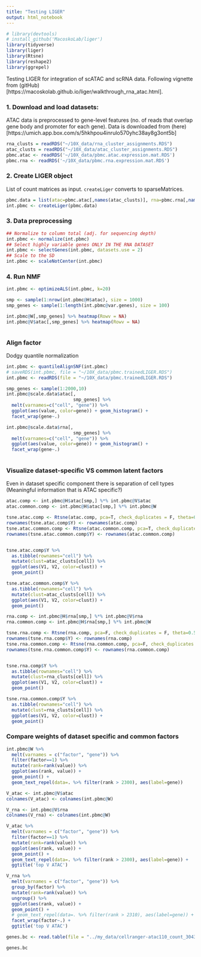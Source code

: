 ```yaml
---
title: "Testing LIGER"
output: html_notebook
---
```


```r
# library(devtools)
# install_github('MacoskoLab/liger')
library(tidyverse)
library(liger)
library(Rtsne)
library(reshape2)
library(ggrepel)
```

Testing LIGER for integration of scATAC and scRNA data. Following vignette from (gitHub)[https://macoskolab.github.io/liger/walkthrough_rna_atac.html].

### 1. Download and load datasets: 
ATAC data is preprocessed to gene-level features (no. of reads that overlap gene body and promoter for each gene). Data is downloaded from (here)[https://umich.app.box.com/s/5hkhpou4inrulo570yhc38ay8g3ont5b]
```r
rna_clusts = readRDS("~/10X_data/rna_cluster_assignments.RDS")
atac_clusts = readRDS("~/10X_data/atac_cluster_assignments.RDS")
pbmc.atac <- readRDS('~/10X_data/pbmc.atac.expression.mat.RDS')
pbmc.rna <- readRDS('~/10X_data/pbmc.rna.expression.mat.RDS')
```

### 2. Create LIGER object
List of count matrices as input. `createLiger` converts to sparseMatrices. 
```r
pbmc.data = list(atac=pbmc.atac[,names(atac_clusts)], rna=pbmc.rna[,names(rna_clusts)])
int.pbmc <- createLiger(pbmc.data)

```
### 3. Data preprocessing
```r
## Normalize to column total (adj. for sequencing depth)
int.pbmc <- normalize(int.pbmc)
## Select highly variable genes ONLY IN THE RNA DATASET
int.pbmc <- selectGenes(int.pbmc, datasets.use = 2)
## Scale to the SD
int.pbmc <- scaleNotCenter(int.pbmc)
```

### 4. Run NMF 

```r
int.pbmc <- optimizeALS(int.pbmc, k=20)
```
```r
smp <- sample(1:nrow(int.pbmc@H$atac), size = 1000)
smp_genes <- sample(1:length(int.pbmc@var.genes), size = 100)

int.pbmc@W[,smp_genes] %>% heatmap(Rowv = NA)
int.pbmc@V$atac[,smp_genes] %>% heatmap(Rowv = NA)
```
```r

```

### Align factor
Dodgy quantile normalization
```r
int.pbmc <- quantileAlignSNF(int.pbmc)
# saveRDS(int.pbmc, file = "~/10X_data/pbmc.trainedLIGER.RDS")
int.pbmc <- readRDS(file = "~/10X_data/pbmc.trainedLIGER.RDS")
```

<!-- ### Visualize  -->
<!-- ```{r} -->
<!-- runMyTSNE <- function(object, use.raw = F, dims.use = 1:ncol(object@H.norm), use.pca = F, -->
<!--                     perplexity = 30, theta = 0.5, method = 'Rtsne', fitsne.path = NULL, -->
<!--                     rand.seed = 42) { -->
<!--   data.use <- do.call(rbind, object@H)   -->
<!--   set.seed(rand.seed) -->
<!--   object@tsne.coords <- Rtsne(object@H.norm[, dims.use], pca = use.pca, check_duplicates = F, -->
<!--                                 theta = theta, perplexity = perplexity)$Y -->
<!--   rownames(object@tsne.coords) <- rownames(data.use) -->
<!--   return(object) -->
<!-- } -->

```r
smp_genes <- sample(1:2000,10)
int.pbmc@scale.data$atac[,
                         smp_genes] %>%
  melt(varnames=c("cell", "gene")) %>%
  ggplot(aes(value, color=gene)) + geom_histogram() +
  facet_wrap(gene~.)

int.pbmc@scale.data$rna[,
                         smp_genes] %>%
  melt(varnames=c("cell", "gene")) %>%
  ggplot(aes(value, color=gene)) + geom_histogram() +
  facet_wrap(gene~.)
  
```


<!-- ``` -->

### Visualize dataset-specific VS common latent factors

Even in dataset specific component there is separation of cell types (Meaningful information that is ATAC specific?)

```r

atac.comp <- int.pbmc@H$atac[smp,] %*% int.pbmc@V$atac
atac.common.comp <- int.pbmc@H$atac[smp,] %*% int.pbmc@W

tsne.atac.comp <- Rtsne(atac.comp, pca=T, check_duplicates = F, theta=0.5, perplexity=10)
rownames(tsne.atac.comp$Y) <- rownames(atac.comp)
tsne.atac.common.comp <- Rtsne(atac.common.comp, pca=T, check_duplicates = F, theta=0.5, perplexity=30)
rownames(tsne.atac.common.comp$Y) <- rownames(atac.common.comp)


tsne.atac.comp$Y %>%
  as.tibble(rownames="cell") %>%
  mutate(clust=atac_clusts[cell]) %>%
  ggplot(aes(V1, V2, color=clust)) + 
  geom_point()

tsne.atac.common.comp$Y %>%
  as.tibble(rownames="cell") %>%
  mutate(clust=atac_clusts[cell]) %>%
  ggplot(aes(V1, V2, color=clust)) + 
  geom_point()

```

```r

rna.comp <- int.pbmc@H$rna[smp,] %*% int.pbmc@V$rna
rna.common.comp <- int.pbmc@H$rna[smp,] %*% int.pbmc@W

tsne.rna.comp <- Rtsne(rna.comp, pca=F, check_duplicates = F, theta=0.5, perplexity=30)
rownames(tsne.rna.comp$Y) <- rownames(rna.comp)
tsne.rna.common.comp <- Rtsne(rna.common.comp, pca=F, check_duplicates = F, theta=0.5, perplexity=30)
rownames(tsne.rna.common.comp$Y) <- rownames(rna.common.comp)


tsne.rna.comp$Y %>%
  as.tibble(rownames="cell") %>%
  mutate(clust=rna_clusts[cell]) %>%
  ggplot(aes(V1, V2, color=clust)) + 
  geom_point()

tsne.rna.common.comp$Y %>%
  as.tibble(rownames="cell") %>%
  mutate(clust=rna_clusts[cell]) %>%
  ggplot(aes(V1, V2, color=clust)) + 
  geom_point()

```

### Compare weights of dataset specific and common factors
```r
int.pbmc@W %>% 
  melt(varnames = c("factor", "gene")) %>%
  filter(factor==1) %>%
  mutate(rank=rank(value)) %>%
  ggplot(aes(rank, value)) + 
  geom_point() +
  geom_text_repel(data=. %>% filter(rank > 2300), aes(label=gene))
```
```r
V_atac <- int.pbmc@V$atac 
colnames(V_atac) <- colnames(int.pbmc@W)

V_rna <- int.pbmc@V$rna
colnames(V_rna) <- colnames(int.pbmc@W)

V_atac %>% 
  melt(varnames = c("factor", "gene")) %>%
  filter(factor==1) %>%
  mutate(rank=rank(value)) %>%
  ggplot(aes(rank, value)) + 
  geom_point() +
  geom_text_repel(data=. %>% filter(rank > 2300), aes(label=gene)) +
  ggtitle('top V ATAC')

V_rna %>% 
  melt(varnames = c("factor", "gene")) %>%
  group_by(factor) %>%
  mutate(rank=rank(value)) %>%
  ungroup() %>%
  ggplot(aes(rank, value)) + 
  geom_point() +
  # geom_text_repel(data=. %>% filter(rank > 2310), aes(label=gene)) +
  facet_wrap(factor~.) +
  ggtitle('top V ATAC')

```
```r
genes.bc <- read.table(file = "../my_data/cellranger-atac110_count_30439_WSSS8038360_GRCh38-1_1_0.genes_bc.bed", sep = "\t", as.is = c(1), header = FALSE)

genes.bc
```












